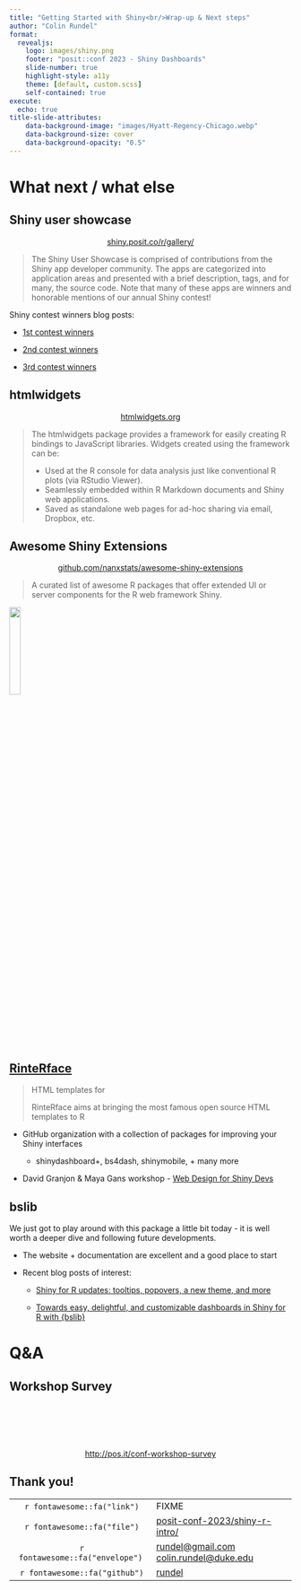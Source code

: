 ```yaml
---
title: "Getting Started with Shiny<br/>Wrap-up & Next steps"
author: "Colin Rundel"
format: 
  revealjs:
    logo: images/shiny.png
    footer: "posit::conf 2023 - Shiny Dashboards"
    slide-number: true
    highlight-style: a11y
    theme: [default, custom.scss]
    self-contained: true
execute:
  echo: true
title-slide-attributes:
    data-background-image: "images/Hyatt-Regency-Chicago.webp"
    data-background-size: cover
    data-background-opacity: "0.5"
---
```


# What next / what else

## Shiny user showcase

::: {.large style="text-align: center"}
[shiny.posit.co/r/gallery/](https://shiny.posit.co/r/gallery/)
:::

> The Shiny User Showcase is comprised of contributions from the Shiny app developer community. The apps are categorized into application areas and presented with a brief description, tags, and for many, the source code. Note that many of these apps are winners and honorable mentions of our annual Shiny contest!

Shiny contest winners blog posts:

* [1st contest winners](https://www.rstudio.com/blog/first-shiny-contest-winners/)

* [2nd contest winners](https://www.rstudio.com/blog/winners-of-the-2nd-shiny-contest/)

* [3rd contest winners](https://www.rstudio.com/blog/winners-of-the-3rd-annual-shiny-contest/)


## htmlwidgets

::: {.large style="text-align: center"}
[htmlwidgets.org](https://www.htmlwidgets.org/)
:::

> The htmlwidgets package provides a framework for easily creating R bindings to JavaScript libraries. Widgets created using the framework can be:
>
> * Used at the R console for data analysis just like conventional R plots (via RStudio Viewer).
> * Seamlessly embedded within R Markdown documents and Shiny web applications.
> * Saved as standalone web pages for ad-hoc sharing via email, Dropbox, etc.


## Awesome Shiny Extensions

::: {.large style="text-align: center"}
[github.com/nanxstats/awesome-shiny-extensions](https://github.com/nanxstats/awesome-shiny-extensions)
:::

> A curated list of awesome R packages that offer extended UI or server components for the R web framework Shiny.

![](https://raw.githubusercontent.com/nanxstats/awesome-shiny-extensions/master/logo.png){fig-align="center" width="20%"}



## [RinteRface](https://rinterface.com/)

> HTML templates for 
>
>RinteRface aims at bringing the most famous open source HTML templates to R

- GitHub organization with a collection of packages for improving your Shiny interfaces

  - shinydashboard+, bs4dash, shinymobile, + many more

- David Granjon & Maya Gans workshop - [Web Design for Shiny Devs](https://webdesign4shiny.rinterface.com/)


## bslib

We just got to play around with this package a little bit today - it is well worth a deeper dive and following future developments.

- The website + documentation are excellent and a good place to start

- Recent blog posts of interest:

  - [Shiny for R updates: tooltips, popovers, a new theme, and more](https://shiny.posit.co/blog/posts/bslib-tooltips/)
  
  - [Towards easy, delightful, and customizable dashboards in Shiny for R with {bslib}](https://shiny.posit.co/blog/posts/bslib-dashboards/)


# Q&A 


## Workshop Survey

<br/><br/><br/><br/>

::: {.larger style="text-align: center;"}
<http://pos.it/conf-workshop-survey>
:::


## Thank you!

<table class="details">
  <tr>
    <td style="text-align:center">&nbsp;`r fontawesome::fa("link")`</td>
    <td>FIXME</td>
  </tr>
  <tr>
    <td style="text-align:center">&nbsp;`r fontawesome::fa("file")`</td>
    <td>[posit-conf-2023/shiny-r-intro/](https://github.com/posit-conf-2023/shiny-r-intro)</td>
  </tr>
  <tr>
    <td style="text-align:center">&nbsp;`r fontawesome::fa("envelope")`</td>
    <td>
    <a href="mailto:rundel@gmail.com">rundel@gmail.com</a><br/>
    <a href="mailto:colin.rundel@duke.edu">colin.rundel@duke.edu</a>
    </td>
  </tr>
  <tr>
    <td style="text-align:center">&nbsp;`r fontawesome::fa("github")`</td>
    <td><a href="https://github.com/rundel">rundel</a></td>
  </tr>
</table>